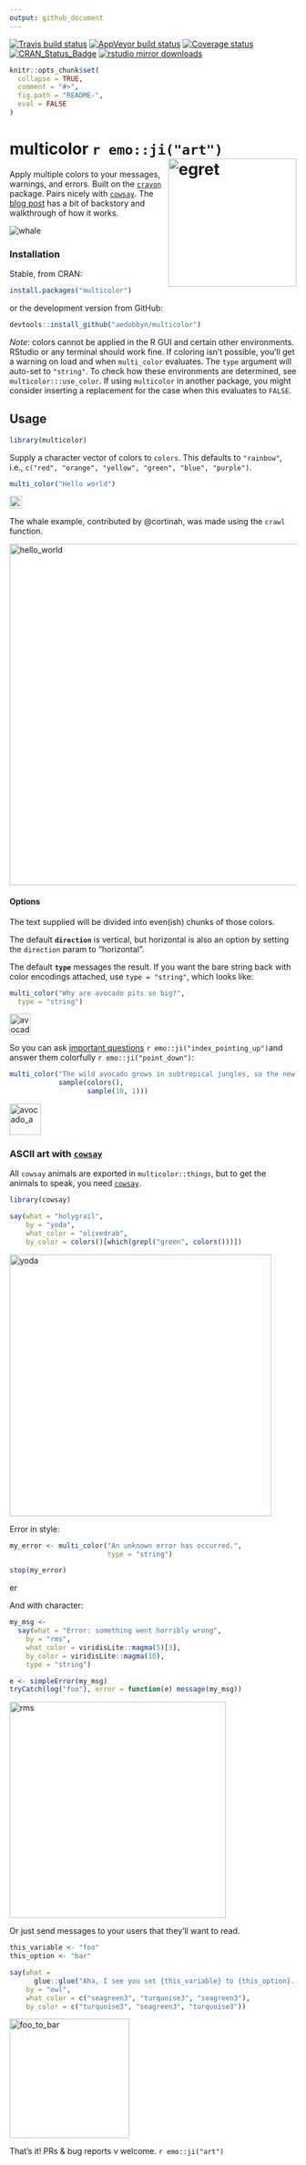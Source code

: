 ```yaml
---
output: github_document
---
```


[![Travis build status](https://travis-ci.org/aedobbyn/multicolor.svg?branch=master)](https://travis-ci.org/aedobbyn/multicolor)
[![AppVeyor build status](https://ci.appveyor.com/api/projects/status/github/aedobbyn/multicolor?branch=master&svg=true)](https://ci.appveyor.com/project/aedobbyn/multicolor)
[![Coverage status](https://codecov.io/gh/aedobbyn/multicolor/branch/master/graph/badge.svg)](https://codecov.io/github/aedobbyn/multicolor?branch=master)
[![CRAN_Status_Badge](http://www.r-pkg.org/badges/version/multicolor)](https://cran.r-project.org/package=multicolor)
[![rstudio mirror
downloads](https://cranlogs.r-pkg.org/badges/grand-total/multicolor)](https://github.com/metacran/cranlogs.app)


```r
knitr::opts_chunk$set(
  collapse = TRUE,
  comment = "#>",
  fig.path = "README-",
  eval = FALSE
)
```


# multicolor `r emo::ji("art")` <img src="./man/img/egret.jpg" alt="egret" height="225px" align="right">

Apply multiple colors to your messages, warnings, and errors. Built on the [`crayon`](https://github.com/r-lib/crayon) package. Pairs nicely with [`cowsay`](https://github.com/sckott/cowsay). The [blog post](https://dobb.ae/2018/07/19/how-does-multicolor-actually-work/) has a bit of backstory and walkthrough of how it works.

<p align="left">
  <img src="./man/img/whale.gif" alt="whale">
</p>

### Installation 

Stable, from CRAN:

```r
install.packages("multicolor")
```

or the development version from GitHub:

```r
devtools::install_github("aedobbyn/multicolor")
```

*Note*: colors cannot be applied in the R GUI and certain other environments. RStudio or any terminal should work fine. If coloring isn't possible, you'll get a warning on load and when `multi_color` evaluates. The `type` argument will auto-set to `"string"`. To check how these environments are determined, see `multicolor:::use_color`. If using `multicolor` in another package, you might consider inserting a replacement for the case when this evaluates to `FALSE`.

## Usage

```r
library(multicolor)
```

Supply a character vector of colors to `colors`. This defaults to `"rainbow"`, i.e., `c("red", "orange", "yellow", "green", "blue", "purple")`. 

```r
multi_color("Hello world")
```

<p align="left">
  <img src="./man/img/hello_world.jpg" alt="hello_world" height="22px">
</p>

The whale example, contributed by @cortinah, was made using the `crawl` function.

<p align="left">
  <img src="./man/img/plasma_daemon.png" alt="hello_world" height="600px">
</p>

#### Options

The text supplied will be divided into even(ish) chunks of those colors. 

The default **`direction`** is vertical, but horizontal is also an option by setting the `direction` param to "horizontal".

The default **`type`** messages the result. If you want the bare string back with color encodings attached, use `type = "string"`, which looks like:


```r
multi_color("Why are avocado pits so big?",
  type = "string")
```

<p align="left">
  <img src="./man/img/avocado_q.jpg" alt="avocado_q" height="37px">
</p>

So you can ask <a href="https://youtu.be/B759dzymyoc?t=14s" target="_blank">important questions</a> `r emo::ji("index_pointing_up")`and answer them colorfully `r emo::ji("point_down")`:

```r
multi_color("The wild avocado grows in subtropical jungles, so the new sprout has to get several feet tall before it can share sunlight (to make food) with its neighbors. Until it grows out of their shadows, it relies on nutrients in the seed, so it'd better be big.",
            sample(colors(), 
                   sample(10, 1)))
```

<p align="left">
  <img src="./man/img/avocado_a.jpg" alt="avocado_a" height="55px">
</p>


### ASCII art with [`cowsay`](https://github.com/sckott/cowsay) 

All `cowsay` animals are exported in `multicolor::things`, but to get the animals to speak, you need [`cowsay`](https://github.com/sckott/cowsay).

```r
library(cowsay)

say(what = "holygrail", 
    by = "yoda",
    what_color = "olivedrab",
    by_color = colors()[which(grepl("green", colors()))])
```

<p align="left">
  <img src="./man/img/yoda.jpg" alt="yoda" height="460px">
</p>


Error in style:

```r
my_error <- multi_color("An unknown error has occurred.", 
                        type = "string")

stop(my_error)
```

<p align="left">
  <img src="./man/img/err.jpg" alt="error" height="17px">
</p>

And with character:

```r
my_msg <- 
  say(what = "Error: something went horribly wrong",
    by = "rms",
    what_color = viridisLite::magma(5)[3],
    by_color = viridisLite::magma(10),
    type = "string")

e <- simpleError(my_msg)
tryCatch(log("foo"), error = function(e) message(my_msg))
```

<p align="left">
  <img src="./man/img/rms_error.jpg" alt="rms" height="380px">
</p>

Or just send messages to your users that they'll want to read.

```r
this_variable <- "foo"
this_option <- "bar"

say(what = 
      glue::glue("Aha, I see you set {this_variable} to {this_option}. Excellent choice."),
    by = "owl",
    what_color = c("seagreen3", "turquoise3", "seagreen3"),
    by_color = c("turquoise3", "seagreen3", "turquoise3"))
```

<p align="left">
  <img src="./man/img/foo_to_bar.jpg" alt="foo_to_bar" height="210px">
</p>


That's it! PRs & bug reports v welcome. `r emo::ji("art")`

